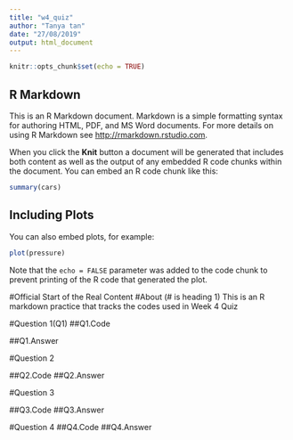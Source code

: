 ```yaml
---
title: "w4_quiz"
author: "Tanya tan"
date: "27/08/2019"
output: html_document
---
```


```r
knitr::opts_chunk$set(echo = TRUE)
```

## R Markdown

This is an R Markdown document. Markdown is a simple formatting syntax for authoring HTML, PDF, and MS Word documents. For more details on using R Markdown see <http://rmarkdown.rstudio.com>.

When you click the **Knit** button a document will be generated that includes both content as well as the output of any embedded R code chunks within the document. You can embed an R code chunk like this:

```r
summary(cars)
```

## Including Plots

You can also embed plots, for example:

```r
plot(pressure)
```

Note that the `echo = FALSE` parameter was added to the code chunk to prevent printing of the R code that generated the plot.


#Official Start of the Real Content
#About (# is heading 1)
This is an R markdown practice that tracks the codes used in Week 4 Quiz

#Question 1(Q1)
##Q1.Code

##Q1.Answer

#Question 2

##Q2.Code
##Q2.Answer

#Question 3

##Q3.Code
##Q3.Answer


#Question 4
##Q4.Code
##Q4.Answer